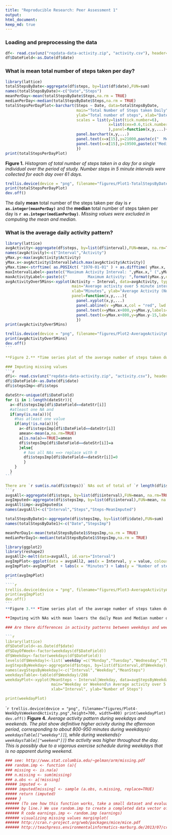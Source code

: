 ```yaml
---
title: "Reproducible Research: Peer Assessment 1"
output: 
html_document:
keep_md: true
---
```

### Loading and preprocessing the data
```r
df<- read.csv(unz("repdata-data-activity.zip", "activity.csv"), header=TRUE ,sep=",")
df$DateField<-as.Date(df$date)
```

### What is mean total number of steps taken per day?
```r
library(lattice)
totalStepsByDate<-aggregate(df$steps, by=list(df$date),FUN=sum)
names(totalStepsByDate)<-c("Date","Steps")
meanPerDay<-mean(totalStepsByDate$Steps,na.rm = TRUE)
medianPerDay<-median(totalStepsByDate$Steps,na.rm = TRUE)
totalStepsPerDayPlot<-barchart(Steps ~ Date, data=totalStepsByDate,
                               main="Total Number of Steps taken Daily",
                               ylab="Total number of steps", xlab="Date", 
                               scales = list(y=list(tick.number=6), 
                                             x=list(cex=0.6,tick.number=7,rot=80)
                                             ),panel=function(x,y,...){
                               panel.barchart(x,y,...)
                               panel.text(x=x[15],y=21000,paste(c("  Mean Steps per day: ",format(meanPerDay,digits=5)),sep="",collapse=" "))
                               panel.text(x=x[15],y=19500,paste(c("Median Steps per day: ",format(medianPerDay,digits=5)),sep="",collapse=" "))
                               })
print(totalStepsPerDayPlot)
```

**Figure 1.** *Histogram of total number of steps taken in a day for a single individual over the period of study. Number steps in 5 minute intervals were collected for each day over 61 days.*

```r
trellis.device(device = "png", filename="figures/Plot1-TotalStepsByDate.png",height=400, width=700)
print(totalStepsPerDayPlot)
dev.off()
```
The daily **mean** total number of the steps taken per day is **`r as.integer(meanPerDay)`** and the **median** total number of steps taken per day is **`r as.integer(medianPerDay)`**.  *Missing values were excluded in computing the mean and median.*

### What is the average daily activity pattern?
```r
library(lattice)
avgActivity<-aggregate(df$steps, by=list(df$interval),FUN=mean, na.rm=TRUE)
names(avgActivity)<-c("Interval","Activity")
yMax.y<-max(avgActivity$Activity)
yMax.x<-avgActivity$Interval[which.max(avgActivity$Activity)]
yMax.time<-strftime( as.POSIXct( "1970-01-01" ) + as.difftime( yMax.x, units="mins" ), "%I:%M %p" )
maxIntervalLabel<-paste(c("Maximum Activity Interval: ",yMax.x," (",yMax.time,")"),sep="", collapse="")
maxActivityLabel<-paste(c("         Maximum Activity: ",format(yMax.y,digits=3)," Steps"),sep="", collapse="")
avgActivityOver5Mins<-xyplot(Activity ~ Interval, data=avgActivity, type="l", 
                             main="Average activity over 5 minute intervals\n (Across all days)", 
                             xlab="Minutes", ylab="Average Activity (Number of Steps)",
                             panel=function(x,y,...){
                               panel.xyplot(x,y,...)
                               panel.abline(v =yMax.x,col = "red", lwd = 1, lty="dashed")
                               panel.text(x=yMax.x+800,y=yMax.y,labels=maxIntervalLabel)
                               panel.text(x=yMax.x+800,y=yMax.y-15,labels=maxActivityLabel)
                               })
print(avgActivityOver5Mins)
````
````r
trellis.device(device = "png", filename="figures/Plot2-AverageActivityOver5MinIntervals.png",height=400, width=700)
print(avgActivityOver5Mins)
dev.off()
```

**Figure 2.** *Time series plot of the average number of steps taken during 5-minute intervals across all days. The plot show higher activity during the 800 to 930 minutes (1:20 PM to 3:15 PM), possibly due to vigorous exercise. (b) The 5-minute interval corresponding to `r yMax.x` minutes (around `r yMax.time`) had an average maximum of `r format(yMax.y,digits=3)` steps.*

### Imputing missing values
```r
dfi<- read.csv(unz("repdata-data-activity.zip", "activity.csv"), header=TRUE ,sep=",")
dfi$DateField<-as.Date(dfi$date)
dfi$stepsImp<-dfi$steps

dateStr<-unique(dfi$DateField)
for (i in 1:length(dateStr)){
  a<-dfi$stepsImp[dfi$DateField==dateStr[i]]
  #atleast one NA and 
  if(any(is.na(a))){
    #has atleast one value
    if(any(!is.na(a))){
      a<-dfi$stepsImp[dfi$DateField==dateStr[i]]
      amean<-mean(a,na.rm=TRUE)
      a[is.na(a)==TRUE]=amean
      dfi$stepsImp[dfi$DateField==dateStr[i]]=a
      }else{
        # has all NAs ==> replace with 0
        dfi$stepsImp[dfi$DateField==dateStr[i]]=0
        }
    }
  }
```

There are `r sum(is.na(dfi$steps))` NAs out of total of `r length(dfi$steps)` observations. Since NAs affect the summary statstics, we explore its variation upon replacing NAs. Current plot shows the affect of replacing the NA values with value for daily mean number of steps for that day. If NAs are observed for an entire day, the mean is assumed to be 0, and all NAs are replaced by 0.
```r
avgsAll<-aggregate(dfi$steps, by=list(dfi$interval),FUN=mean, na.rm=TRUE)
avgImputed<-aggregate(dfi$stepsImp, by=list(dfi$interval),FUN=mean, na.rm=TRUE)
avgsAll$imp<-avgImputed$x
names(avgsAll)<-c("Interval","Steps","Steps-MeanImputed")

totalStepsByDate1<-aggregate(dfi$stepsImp, by=list(dfi$date),FUN=sum)
names(totalStepsByDate1)<-c("Date","StepsImp")

meanPerDay1<-mean(totalStepsByDate1$StepsImp,na.rm = TRUE)
medianPerDay1<-median(totalStepsByDate1$StepsImp,na.rm = TRUE)

library(ggplot2)
library(reshape2)
avgsAll2<-melt(data=avgsAll, id.vars="Interval")
avgImpPlot<-ggplot(data = avgsAll2, aes(x = Interval, y = value, colour = variable)) + geom_line()
avgImpPlot<-avgImpPlot  + labs(x = "Minutes") + labs(y = "Number of steps") + labs(title = "Effect of imputing NAs\n with mean for the day")

print(avgImpPlot)
```
````r
trellis.device(device = "png", filename="figures/Plot3-AverageActivityAffectOfImupting.png",height=400, width=700)
print(avgImpPlot)
dev.off()
```
**Figure 3.** *Time series plot of the average number of steps taken during 5-minute intervals across all days (a) NAs not imputed mean = `r format(meanPerDay,digits=3)` and median = `r format(medianPerDay,digits=3)` (b) Imputing NAs with mean for the day changes the statists to mean = `r format(meanPerDay1,digits=3)` and median = `r format(medianPerDay1,digits=3)`. If all values for a day are NAs, then mean is assumed to be 0.*

**Imputing with NAs with mean lowers the daily Mean and Median number os steps taken.**

### Are there differences in activity patterns between weekdays and weekends?

```r
library(lattice)
df$DateField<-as.Date(df$date)
df$DayOfWeek<-factor(weekdays(df$DateField))
df$Weekday<-factor(weekdays(df$DateField))
levels(df$Weekday)<-list(`weekday`=c("Monday","Tuesday","Wednesday","Thursday","Friday"), `weekend`=c("Saturday","Sunday"))
avgStepsByWeekday<-aggregate(df$steps, by=list(df$interval,df$Weekday),FUN=mean, na.rm=TRUE)
names(avgStepsByWeekday)<-c("Interval","Weekday","MeanSteps")
weekdaysTable<-table(df$Weekday)/288
weekdayPlot<-xyplot(MeanSteps ~ Interval|Weekday, data=avgStepsByWeekday, nrow=2,ncol=1, type="l", 
                    main="Weekday or Weekend\n Average activity over 5 minute intervals\n (Across all days)", 
                    xlab="Interval", ylab="Number of Steps")

print(weekdayPlot)
````
````r
trellis.device(device = "png", filename="figures/Plot4-WeekDyVsWeekendActivity.png",height=700, width=400)
print(weekdayPlot)
dev.off()
```
**Figure 4.** *Average activity pattern during weekdays and weekends. The plot show definitive higher acivity during the afternoon period, corresponding to about 800-950 minutes during weekdays(`r weekdaysTable[["weekday"]]`), while during weekends(`r weekdaysTable[["weekend"]]`) the activity was higher throughout the day. This is possibly due to a vigorous exercise schedule during weekdays that is no apparent during weekend.*

```r
### see: http://www.stat.columbia.edu/~gelman/arm/missing.pdf
### random.imp <- function (a){
### missing <- is.na(a)
### n.missing <- sum(missing)
### a.obs <- a[!missing]
##### imputed <- a
##### imputed[missing] <- sample (a.obs, n.missing, replace=TRUE)
##### return (imputed)
##### }
###### (To see how this function works, take a small dataset and evaluate the function line
###### by line.) We use random.imp to create a completed data vector of earnings:
###### R code earnings.imp <- random.imp (earnings)
###### visualizing missing values marginplot(
###### http://cran.r-project.org/web/packages/mice/mice.pdf
###### http://teachpress.environmentalinformatics-marburg.de/2013/07/creating-publication-quality-graphs-in-r-7/

```
